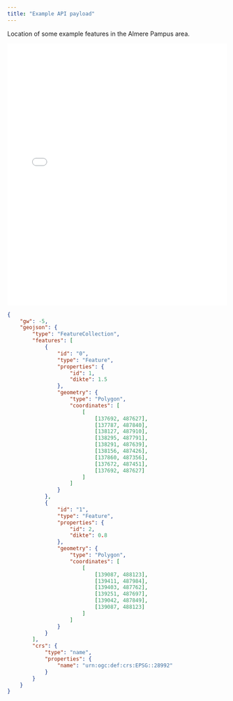 ```yaml
---
title: "Example API payload"
---
```



Location of some example features in the Almere Pampus area.

<iframe src="../_static/map/features.html" width="100%" height="600px" style="border:none;"></iframe>


```json
{
    "gw": -5,
    "geojson": {
        "type": "FeatureCollection",
        "features": [
            {
                "id": "0",
                "type": "Feature",
                "properties": {
                    "id": 1,
                    "dikte": 1.5
                },
                "geometry": {
                    "type": "Polygon",
                    "coordinates": [
                        [
                            [137692, 487627],
                            [137787, 487840],
                            [138127, 487910],
                            [138295, 487791],
                            [138291, 487639],
                            [138156, 487426],
                            [137860, 487356],
                            [137672, 487451],
                            [137692, 487627]
                        ]
                    ]
                }
            },
            {
                "id": "1",
                "type": "Feature",
                "properties": {
                    "id": 2,
                    "dikte": 0.8
                },
                "geometry": {
                    "type": "Polygon",
                    "coordinates": [
                        [
                            [139087, 488123],
                            [139411, 487984],
                            [139403, 487762],
                            [139251, 487697],
                            [139042, 487849],
                            [139087, 488123]
                        ]
                    ]
                }
            }
        ],
        "crs": {
            "type": "name",
            "properties": {
                "name": "urn:ogc:def:crs:EPSG::28992"
            }
        }
    }
}
``` 